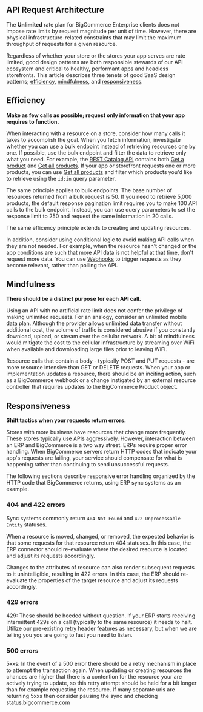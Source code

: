 ## API Request Architecture

The **Unlimited** rate plan for BigCommerce Enterprise clients does not impose rate limits by request magnitude per unit of time. However, there are physical infrastructure-related constraints that may limit the maximum throughput of requests for a given resource. 

Regardless of whether your store or the stores your app serves are rate limited, good design patterns are both responsible stewards of our API ecosystem and critical to healthy, performant apps and headless storefronts. This article describes three tenets of good SaaS design patterns; [efficiency](#efficiency), [mindfulness](#mindfulness), and [responsiveness](#responsiveness).

## Efficiency

**Make as few calls as possible; request only information that your app requires to function.**

When interacting with a resource on a store, consider how many calls it takes to accomplish the goal. When you fetch information, investigate whether you can use a bulk endpoint instead of retrieving resources one by one. If possible, use the bulk endpoint and filter the data to retrieve only what you need. For example, the [REST Catalog API](/docs/rest-catalog/products) contains both [Get a product](/docs/rest-catalog/products#get-a-product) and [Get all products](/docs/rest-content/pages#get-pages). If your app or storefront requests one or more products, you can use [Get all products](/docs/rest-content/pages#get-pages) and filter which products you'd like to retrieve using the `id:in` query parameter.

The same principle applies to bulk endpoints. The base number of resources returned from a bulk request is 50. If you need to retrieve 5,000 products, the default response pagination limit requires you to make 100 API calls to the bulk endpoint. Instead, you can use query parameters to set the response limit to 250 and request the same information in 20 calls.

The same efficency principle extends to creating and updating resources.

In addition, consider using conditional logic to avoid making API calls when they are not needed. For example, when the resource hasn't changed or the app conditions are such that more API data is not helpful at that time, don't request more data. You can use [Webhooks](/docs/webhooks/overview) to trigger requests as they become relevant, rather than polling the API.

## Mindfulness

**There should be a distinct purpose for each API call.** 

Using an API with no artificial rate limit does not confer the privilege of making unlimited requests. For an analogy, consider an unlimited mobile data plan. Although the provider allows unlimited data transfer without additional cost, the volume of traffic is considered abusive if you constantly download, upload, or stream over the cellular network. A bit of mindfulness would mitigate the cost to the cellular infrastructure by streaming over WiFi when available and downloading large files prior to leaving WiFi.

Resource calls that contain a body - typically POST and PUT requests - are more resource intensive than GET or DELETE requests. When your app or implementation updates a resource, there should be an inciting action, such as a BigCommerce webhook or a change instigated by an external resource controller that requires updates to the BigCommerce Product object.

## Responsiveness

**Shift tactics when your requests return errors.**

Stores with more business have resources that change more frequently. These stores typically use APIs aggressively. However, interaction between an ERP and BigCommerce is a two way street. ERPs require proper error handling. When BigCommerce servers return HTTP codes that indicate your app's requests are failing, your service should compensate for what is happening rather than continuing to send unsuccessful requests. 

The following sections describe responsive error handling organized by the HTTP code that BigCommerce returns, using ERP sync systems as an example.

### 404 and 422 errors

Sync systems commonly return `404 Not Found` and `422 Unprocessable Entity` statuses. 

When a resource is moved, changed, or removed, the expected behavior is that some requests for that resource return 404 statuses. In this case, the ERP connector should re-evaluate where the desired resource is located and adjust its requests accordingly. 

Changes to the attributes of resource can also render subsequent requests to it unintelligible, resulting in 422 errors. In this case, the ERP should re-evaluate the properties of the target resource and adjust its requests accordingly.

### 429 errors

429: These should be heeded without question. If your ERP starts receiving intermittent 429s on a call (typically to the same resource) it needs to halt. Utilize our pre-existing retry header features as necessary, but when we are telling you you are going to fast you need to listen.

### 500 errors

5xxs: In the event of a 500 error there should be a retry mechanism in place to attempt the transaction again. When updating or creating resources the chances are higher that there is a contention for the resource your are actively trying to update, so this retry attempt should be held for a bit longer than for example requesting the resource. If many separate uris are returning 5xxs then consider pausing the sync and checking status.bigcommerce.com

